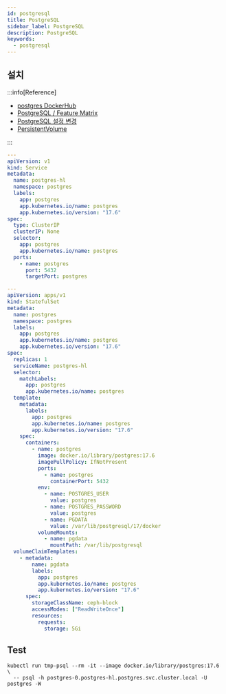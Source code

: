 ```yaml
---
id: postgresql
title: PostgreSQL
sidebar_label: PostgreSQL
description: PostgreSQL
keywords:
  - postgresql
---
```


## 설치

:::info[Reference]

- [postgres DockerHub](https://hub.docker.com/_/postgres)
- [PostgreSQL / Feature Matrix](https://www.postgresql.org/about/featurematrix/)
- [PostgreSQL 설정 변경](/docs/lang/db/sql/postgresql/config.mdx)
- [PersistentVolume](/docs/mlops/kubernetes/storage/persistent-volume.mdx)

:::

```yaml
---
apiVersion: v1
kind: Service
metadata:
  name: postgres-hl
  namespace: postgres
  labels:
    app: postgres
    app.kubernetes.io/name: postgres
    app.kubernetes.io/version: "17.6"
spec:
  type: ClusterIP
  clusterIP: None
  selector:
    app: postgres
    app.kubernetes.io/name: postgres
  ports:
    - name: postgres
      port: 5432
      targetPort: postgres

---
apiVersion: apps/v1
kind: StatefulSet
metadata:
  name: postgres
  namespace: postgres
  labels:
    app: postgres
    app.kubernetes.io/name: postgres
    app.kubernetes.io/version: "17.6"
spec:
  replicas: 1
  serviceName: postgres-hl
  selector:
    matchLabels:
      app: postgres
      app.kubernetes.io/name: postgres
  template:
    metadata:
      labels:
        app: postgres
        app.kubernetes.io/name: postgres
        app.kubernetes.io/version: "17.6"
    spec:
      containers:
        - name: postgres
          image: docker.io/library/postgres:17.6
          imagePullPolicy: IfNotPresent
          ports:
            - name: postgres
              containerPort: 5432
          env:
            - name: POSTGRES_USER
              value: postgres
            - name: POSTGRES_PASSWORD
              value: postgres
            - name: PGDATA
              value: /var/lib/postgresql/17/docker
          volumeMounts:
            - name: pgdata
              mountPath: /var/lib/postgresql
  volumeClaimTemplates:
    - metadata:
        name: pgdata
        labels:
          app: postgres
          app.kubernetes.io/name: postgres
          app.kubernetes.io/version: "17.6"
      spec:
        storageClassName: ceph-block
        accessModes: ["ReadWriteOnce"]
        resources:
          requests:
            storage: 5Gi
```

## Test

```shell
kubectl run tmp-psql --rm -it --image docker.io/library/postgres:17.6 \
  -- psql -h postgres-0.postgres-hl.postgres.svc.cluster.local -U postgres -W
```
